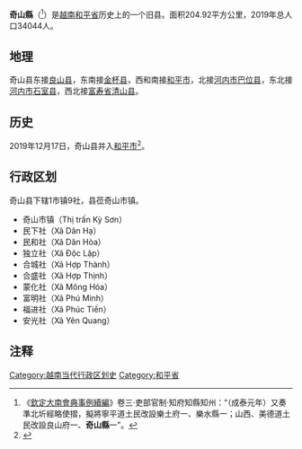 '''奇山縣'''（{{vie|v='''Huyện Kỳ Sơn'''|hn=縣奇山}}<ref>《[[欽定大南會典事例續編|欽定大南會典事例續編]]》卷三·吏部官制·知府知縣知州：“（成泰元年）又奏準北圻經略使摺，擬將寧平道土民改設樂土府一、樂水縣一；山西、美德道土民改設良山府一、'''奇山縣'''一”。</ref>）是[[越南|越南]][[和平省|和平省]]历史上的一个旧县。面积204.92平方公里，2019年总人口34044人。

==地理==
奇山县东接[[良山县|良山县]]，东南接[[金杯县|金杯县]]，西和南接[[和平市|和平市]]，北接[[河内市|河内市]][[巴位县|巴位县]]，东北接[[河内市|河内市]][[石室县|石室县]]，西北接[[富寿省|富寿省]][[清山县|清山县]]。

==历史==
2019年12月17日，奇山县并入[[和平市|和平市]]<ref>{{Cite web |url=http://vanban.chinhphu.vn/portal/page/portal/chinhphu/hethongvanban?mode=detail&document_id=198695 |title=Nghị quyết số 830/NQ-UBTVQH14 của ỦY BAN THƯỜNG VỤ QUỐC HỘI : Về việc sắp xếp các đơn vị hành chính cấp huyện, cấp xã thuộc tỉnh Hòa Bình |accessdate=2019-12-29 |archive-date=2020-04-01 |archive-url=https://web.archive.org/web/20200401122415/http://vanban.chinhphu.vn/portal/page/portal/chinhphu/hethongvanban?mode=detail&document_id=198695 |dead-url=no }}</ref>。

==行政区划==
奇山县下辖1市镇9社，县莅奇山市镇。
*奇山市镇（Thị trấn Kỳ Sơn）
*民下社（Xã Dân Hạ）
*民和社（Xã Dân Hòa）
*独立社（Xã Độc Lập）
*合城社（Xã Hợp Thành）
*合盛社（Xã Hợp Thịnh）
*蒙化社（Xã Mông Hóa）
*富明社（Xã Phú Minh）
*福进社（Xã Phúc Tiến）
*安光社（Xã Yên Quang）

==注释==
{{Reflist}}

[[Category:越南当代行政区划史|Category:越南当代行政区划史]]
[[Category:和平省|Category:和平省]]